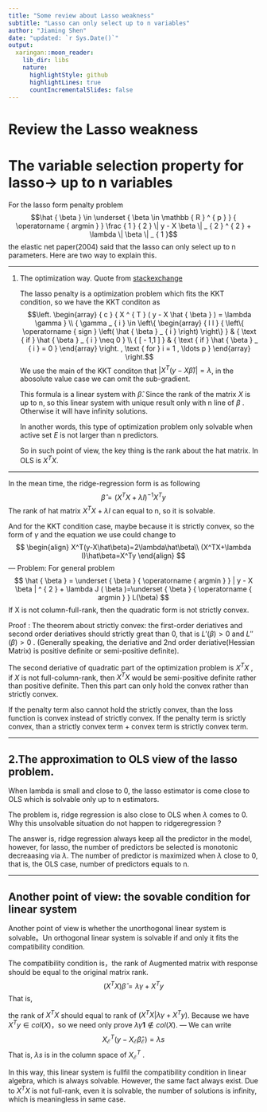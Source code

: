 ```yaml
---
title: "Some review about Lasso weakness"
subtitle: "Lasso can only select up to n variables"
author: "Jiaming Shen"
date: "updated: `r Sys.Date()`"
output:
  xaringan::moon_reader:
    lib_dir: libs
    nature:
      highlightStyle: github
      highlightLines: true
      countIncrementalSlides: false
---
```

# Review the Lasso weakness

# The variable selection property for lasso-> up to n variables

For the lasso form penalty problem 
$$\hat { \beta } \in \underset { \beta \in \mathbb { R } ^ { p } } { \operatorname { argmin } } \frac { 1 } { 2 } \| y - X \beta \| _ { 2 } ^ { 2 } + \lambda \| \beta \| _ { 1 }$$
the elastic net paper(2004) said that the lasso can only select up to n parameters. Here are two way to explain this.


---

1. The optimization way. Quote from [stackexchange](https://stats.stackexchange.com/questions/38299/if-p-n-the-lasso-selects-at-most-n-variables)

   The lasso penalty is a optimization problem which fits the KKT condition, so we have the KKT conditon as
   $$\left. \begin{array} { c } { X ^ { T } ( y - X \hat { \beta } ) = \lambda \gamma } \\ { \gamma _ { i } \in \left\{ \begin{array} { l l } { \left\{ \operatorname { sign } \left( \hat { \beta } _ { i } \right) \right\} } & { \text { if } \hat { \beta } _ { i } \neq 0 } \\ { [ - 1,1 ] } & { \text { if } \hat { \beta } _ { i } = 0 } \end{array} \right. , \text { for } i = 1 , \ldots p } \end{array} \right.$$
   We use the main of the KKT conditon that $|X^T(y-X\hat\beta)|=\lambda$, in the abosolute value case we can omit the sub-gradient.

   This formula is a linear system with $\hat\beta$. Since the rank of the matrix $X$ is up to n, so this linear system with unique result only with n line of $\beta$ . Otherwise it will have infinity solutions. 	

   In another words, this type of optimization problem only solvable when active set $E$ is not larger than n predictors.	

   So in such point of view, the key thing is the rank about the hat matrix. In OLS is $X^TX$. 													

---

In the mean time, the ridge-regression form is as following
$$
\hat\beta=(X^TX+\lambda I)^{-1}X^Ty
$$
The rank of hat matrix $X^TX+\lambda I$ can equal to n, so it is solvable.

And for the KKT condition case, maybe because it is strictly convex, so the form of $\gamma$ and the equation we use could change to
$$
\begin{align}
X^T(y-X\hat\beta)=2\lambda\hat\beta\\
(X^TX+\lambda I)\hat\beta=X^Ty
\end{align}
$$
---
Problem: For general problem
$$
\hat { \beta } = \underset { \beta } { \operatorname { argmin } } | y - X \beta | ^ { 2 } + \lambda J ( \beta )=\underset { \beta } { \operatorname { argmin } } L(\beta)
$$
If X is not column-full-rank, then the quadratic form is not strictly convex. 

Proof : The theorem about strictly convex: the first-order deriatives and second order deriatives should strictly great than 0, that is $L'(\beta)>0$ and $L''(\beta)>0$ . (Generally speaking, the deriative and 2nd order deriative(Hessian Matrix) is positive definite or semi-positive definite).

The second deriative of quadratic part of the optimization problem is $X^TX$ , if $X$ is not full-column-rank, then $X^TX$ would be semi-positive definite rather than positive definite. Then this part can only hold the convex rather than strictly convex. 

If the penalty term also cannot hold the strictly convex, than the loss function is convex instead of strictly convex. If the penalty term is srictly convex, than a strictly convex term + convex term is strictly convex term. 

---


## 2.The approximation to OLS view of the lasso problem.

   When lambda is small and close to 0, the lasso estimator is come close to OLS which is solvable only up to n estimators.

   The problem is, ridge regression is also close to OLS when $\lambda$ comes to 0. Why this unsolvable situation do not happen to ridgeregression ?

   The answer is, ridge regression always keep all the predictor in the model, however, for lasso, the number of predictors be selected is monotonic decreaasing via $\lambda$. The number of predictor is maximized when $\lambda$ close to 0, that is, the OLS case, number of predictors equals to n.

---

## Another point of view: the sovable condition for linear system



Another point of view is whether the unorthogonal linear system is solvable。Un orthogonal linear system is solvable if and only it fits the compatibility condition.

The compatibility condition is，the rank of Augmented matrix with response should be equal to the original matrix rank.
$$
(X^TX)\hat\beta=\lambda\gamma+X^Ty
$$
That is,

the rank of $X^TX$ should equal to rank of $(X^TX|\lambda \gamma+X^Ty)$.
 Because we have $X^Ty \in col(X)$，so we need only prove  $\lambda\gamma \mathbf{1} \not\in col(X)$.
---
We can write 
$$X _ { \mathcal { E } } ^ { T } \left( y - X _ { \mathcal { E } } \hat { \beta } _ { \mathcal { E } } \right) = \lambda s$$
That is, $\lambda s$ is in the column space of $X_\mathcal{E}^T$ .

In this way, this linear system is fullfil the compatibility condition in linear algebra, which is always solvable. However, the same fact always exist. Due to $X^TX$ is not full-rank, even it is solvable, the number of solutions is infinity, which is meaningless in same case.



